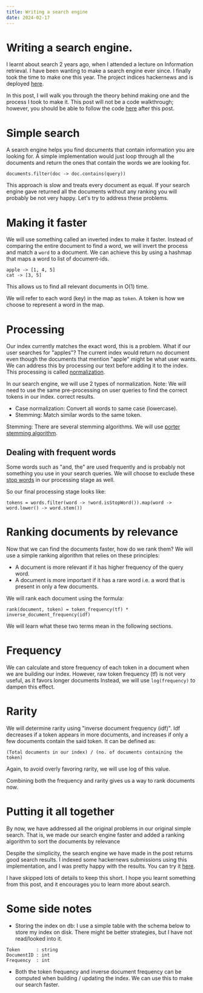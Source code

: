 ```yaml
---
title: Writing a search engine
date: 2024-02-17
---
```



<h1 className="text-3xl pb-6">Writing a search engine.</h1>

I learnt about search 2 years ago, when I attended a lecture on Information retrieval. I have been wanting to make a search engine ever since.
I finally took the time to make one this year. The project indices hackernews and is deployed [here](https://hnsearch.mnprt.me/).

In this post, I will walk you through the theory behind making one and the process I took to make it. This post will not be a code walkthrough;
however, you should be able to follow the code [here](https://github.com/manpreeeeeet/hnsearch) after this post.

# Simple search
A search engine helps you find documents that contain information you are looking for. A simple implementation would just loop through
all the documents and return the ones that contain the words we are looking for.

```
documents.filter(doc -> doc.contains(query))
```
This approach is slow and treats every document as equal. If your search engine gave returned all the documents without any ranking you will probably be not very
happy. Let's try to address these problems.

# Making it faster
We will use something called an inverted index to make it faster. Instead of comparing the entire document to find a word, we will invert the process and
match a `word` to a document. We can achieve this by using a hashmap that maps a word to list of document-ids.
```
apple -> [1, 4, 5]
cat -> [3, 5]
```

This allows us to find all relevant documents in O(1) time.

We will refer to each word (key) in the map as `token`. A token is how we
choose to represent a word in the map.

# Processing
Our index currently matches the exact word, this is a problem. What if our user searches for "apples"? The current index would return no document even though
the documents that mention "apple" might be what user wants. We can address this by processing our text before adding it to the index. This processing is called
[normalization](https://en.wikipedia.org/wiki/Text_normalization).

In our search engine, we will use 2 types of normalization. Note: We will need to use the same pre-processing on user queries to find the correct tokens
in our index.
correct results.
* Case normalization: Convert all words to same case (lowercase).
* Stemming: Match similar words to the same token.

Stemming: There are several stemming algorithms. We will use [porter stemming algorithm](https://vijinimallawaarachchi.com/2017/05/09/porter-stemming-algorithm/).

## Dealing with frequent words
Some words such as "and, the" are used frequently and is probably not something you use in your search queries. We will choose to exclude these [stop words](https://en.wikipedia.org/wiki/Stop_word)
in our processing stage as well.

So our final processing stage looks like:
```
tokens = words.filter(word -> !word.isStopWord()).map(word -> word.lower() -> word.stem())
```

# Ranking documents by relevance
Now that we can find the documents faster, how do we rank them? We will use a simple ranking algorithm that relies on these principles:
* A document is more relevant if it has higher frequency of the query word.
* A document is more important if it has a rare word i.e. a word that is present in only a few documents.

We will rank each document using the formula:
```
rank(document, token) = token_frequency(tf) * inverse_document_frequency(idf)
```
We will learn what these two terms mean in the following sections.

# Frequency
We can calculate and store frequency of each token in a document when we are building our index. However, raw token frequency (tf) is not very useful, as it
favors longer documents Instead, we will use `log(frequency)` to dampen this effect.

# Rarity
We will determine rarity using "inverse document frequency (idf)". Idf decreases if a token appears in more documents, and increases if only a few
documents contain the said token. It can be defined as:
```
(Total documents in our index) / (no. of documents containing the token)
```
Again, to avoid overly favoring rarity, we will use log of this value.

Combining both the frequency and rarity gives us a way to rank documents now.

# Putting it all together
By now, we have addressed all the original problems in our original simple search. That is, we made our search engine
faster and added a ranking algorithm to sort the documents by relevance

Despite the simplicity, the search engine we have made in the post returns good search results. I indexed
some hackernews submissions using this implementation, and I was pretty happy with the results. You can try it [here](https://hnsearch.mnprt.me/).

I have skipped lots of details to keep this short. I hope you learnt something from this post, and it encourages you to learn more about search.

# Some side notes
* Storing the index on db: I use a simple table with the schema below to store my index on disk. There might be better strategies, but I have not read/looked into it.
```
Token      : string
DocumentID : int
Frequency  : int
```

* Both the token frequency and inverse document frequency can be computed when building / updating the index. We can
use this to make our search faster.










































